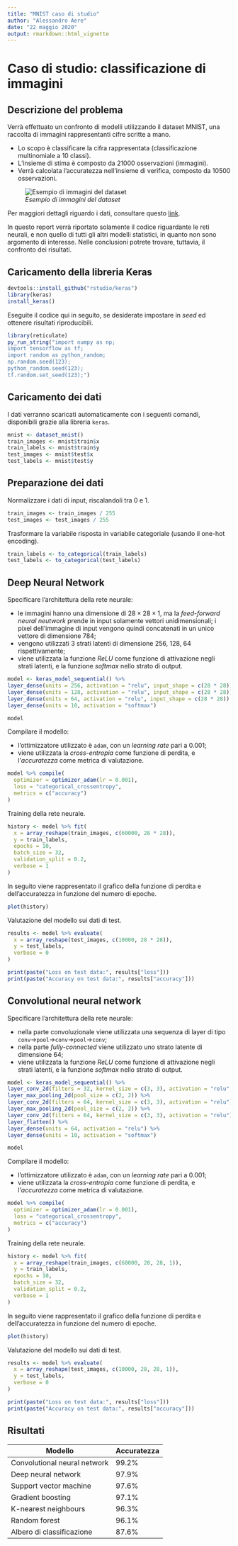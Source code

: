```yaml
---
title: "MNIST caso di studio"
author: "Alessandro Aere"
date: "22 maggio 2020"
output: rmarkdown::html_vignette
---
```


# Caso di studio: classificazione di immagini

## Descrizione del problema

Verrà effettuato un confronto di modelli utilizzando il dataset MNIST, una raccolta di immagini rappresentanti cifre scritte a mano.

  * Lo scopo è classificare la cifra rappresentata (classificazione multinomiale a 10 classi).
  * L'insieme di stima è composto da $21 000$ osservazioni (immagini).
  * Verrà calcolata l'accuratezza nell'insieme di verifica, composto da $10 500$ osservazioni.
  
![*Esempio di immagini del dataset*](img/mnist.png)
  
Per maggiori dettagli riguardo i dati, consultare questo [link](http://yann.lecun.com/exdb/mnist/).

In questo report verrà riportato solamente il codice riguardante le reti neurali, e non quello di tutti gli altri modelli statistici, in quanto non sono argomento di interesse. Nelle conclusioni potrete trovare, tuttavia, il confronto dei risultati.

## Caricamento della libreria Keras

```r
devtools::install_github("rstudio/keras")
library(keras)
install_keras()
```

Eseguite il codice qui in seguito, se desiderate impostare in *seed* ed ottenere risultati riproducibili.

```r
library(reticulate)
py_run_string("import numpy as np;
import tensorflow as tf;
import random as python_random;
np.random.seed(123);
python_random.seed(123);
tf.random.set_seed(123);")
```

## Caricamento dei dati

I dati verranno scaricati automaticamente con i seguenti comandi, disponibili grazie alla libreria `keras`.

```r
mnist <- dataset_mnist()
train_images <- mnist$train$x
train_labels <- mnist$train$y
test_images <- mnist$test$x
test_labels <- mnist$test$y
```

## Preparazione dei dati

Normalizzare i dati di input, riscalandoli tra 0 e 1.

```r
train_images <- train_images / 255
test_images <- test_images / 255
```

Trasformare la variabile risposta in variabile categoriale (usando il one-hot encoding).

```r
train_labels <- to_categorical(train_labels)
test_labels <- to_categorical(test_labels)
```

## Deep Neural Network

Specificare l'architettura della rete neurale:

  * le immagini hanno una dimensione di $28\times28\times1$, ma la *feed-forward neural neutwork* prende in input solamente vettori unidimensionali; i pixel dell'immagine di input vengono quindi concatenati in un unico vettore di dimensione $784$;
  * vengono utilizzati 3 strati latenti di dimensione $256$, $128$, $64$ rispettivamente;
  * viene utilizzata la funzione *ReLU* come funzione di attivazione negli strati latenti, e la funzione *softmax* nello strato di output. 

```r
model <- keras_model_sequential() %>%
layer_dense(units = 256, activation = "relu", input_shape = c(28 * 28)) %>%
layer_dense(units = 128, activation = "relu", input_shape = c(28 * 28)) %>%
layer_dense(units = 64, activation = "relu", input_shape = c(28 * 28)) %>%
layer_dense(units = 10, activation = "softmax")

model
```

Compilare il modello:

  * l'ottimizzatore utilizzato è `adam`, con un *learning rate* pari a $0.001$;
  * viene utilizzata la *cross-entropia* come funzione di perdita, e l'*accuratezza* come metrica di valutazione.

```r
model %>% compile(
  optimizer = optimizer_adam(lr = 0.001),
  loss = "categorical_crossentropy",
  metrics = c("accuracy")
)
```

Training della rete neurale.

```r
history <- model %>% fit(
  x = array_reshape(train_images, c(60000, 28 * 28)), 
  y = train_labels, 
  epochs = 10, 
  batch_size = 32,
  validation_split = 0.2,
  verbose = 1
)
```

In seguito viene rappresentato il grafico della funzione di perdita e dell'accuratezza in funzione del numero di epoche.

```r
plot(history)
```

Valutazione del modello sui dati di test.

```r
results <- model %>% evaluate(
  x = array_reshape(test_images, c(10000, 28 * 28)), 
  y = test_labels,
  verbose = 0
)

print(paste("Loss on test data:", results["loss"]))
print(paste("Accuracy on test data:", results["accuracy"]))
```

## Convolutional neural network

Specificare l'architettura della rete neurale:

  * nella parte convoluzionale viene utilizzata una sequenza di layer di tipo `conv`->`pool`->`conv`->`pool`->`conv`;
  * nella parte *fully-connected* viene utilizzato uno strato latente di dimensione $64$;
  * viene utilizzata la funzione *ReLU* come funzione di attivazione negli strati latenti, e la funzione *softmax* nello strato di output.

```r
model <- keras_model_sequential() %>%
layer_conv_2d(filters = 32, kernel_size = c(3, 3), activation = "relu", input_shape = c(28, 28, 1)) %>%
layer_max_pooling_2d(pool_size = c(2, 2)) %>%
layer_conv_2d(filters = 64, kernel_size = c(3, 3), activation = "relu") %>%
layer_max_pooling_2d(pool_size = c(2, 2)) %>%
layer_conv_2d(filters = 64, kernel_size = c(3, 3), activation = "relu") %>%
layer_flatten() %>%
layer_dense(units = 64, activation = "relu") %>%
layer_dense(units = 10, activation = "softmax")

model
```

Compilare il modello:

  * l'ottimizzatore utilizzato è `adam`, con un *learning rate* pari a $0.001$;
  * viene utilizzata la *cross-entropia* come funzione di perdita, e l'*accuratezza* come metrica di valutazione.

```r
model %>% compile(
  optimizer = optimizer_adam(lr = 0.001),
  loss = "categorical_crossentropy",
  metrics = c("accuracy")
)
```

Training della rete neurale.

```r
history <- model %>% fit(
  x = array_reshape(train_images, c(60000, 28, 28, 1)), 
  y = train_labels, 
  epochs = 10, 
  batch_size = 32,
  validation_split = 0.2,
  verbose = 1
)
```

In seguito viene rappresentato il grafico della funzione di perdita e dell'accuratezza in funzione del numero di epoche.

```r
plot(history)
```

Valutazione del modello sui dati di test.

```r
results <- model %>% evaluate(
  x = array_reshape(test_images, c(10000, 28, 28, 1)), 
  y = test_labels,
  verbose = 0
)

print(paste("Loss on test data:", results["loss"]))
print(paste("Accuracy on test data:", results["accuracy"]))
```

## Risultati

| **Modello**                  | **Accuratezza** |
|------------------------------|-----------------|
| Convolutional neural network | 99.2%           |
| Deep neural network          | 97.9%           |
| Support vector machine       | 97.6%           |
| Gradient boosting            | 97.1%           |
| K-nearest neighbours         | 96.3%           |
| Random forest                | 96.1%           |
| Albero di classificazione    | 87.6%           |